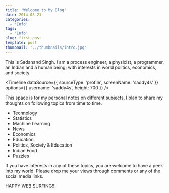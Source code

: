 ```yaml
---
title: 'Welcome to My Blog'
date: 2014-08-21
categories:
  - 'Info'
tags:
  - 'Info'
slug: first-post
template: post
thumbnail: '../thumbnails/intro.jpg'
---
```



This is Sadanand Singh. I am a process engineer, a physicist, a
programmer, an Indian and a human being; with interests in world
politics, economics, and society.

<ZoomImage src='https://res.cloudinary.com/sadanandsingh/image/upload/v1496963333/sadanand_navmqu.jpg'></ZoomImage>

<Timeline
  dataSource={{ sourceType: 'profile', screenName: 'saddy4s' }}
  options={{ username: 'saddy4s', height: 700 }}
/>

This space is for my personal notes on different subjects. I plan to
share my thoughts on following topics from time to time.

- Technology
- Statistics
- Machine Learning
- News
- Economics
- Education
- Politics, Society & Education
- Indian Food
- Puzzles

If you have interests in any of these topics, you are welcome to have a
peek into my world. Please drop me your views through comments or any of
the social media links.

HAPPY WEB SURFING!!!
